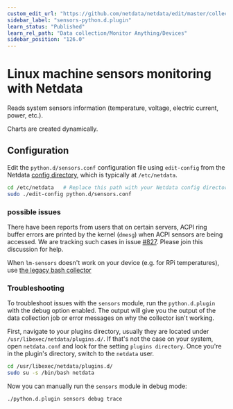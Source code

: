 ```yaml
---
custom_edit_url: "https://github.com/netdata/netdata/edit/master/collectors/python.d.plugin/sensors/README.md"
sidebar_label: "sensors-python.d.plugin"
learn_status: "Published"
learn_rel_path: "Data collection/Monitor Anything/Devices"
sidebar_position: "126.0"
---
```



# Linux machine sensors monitoring with Netdata

Reads system sensors information (temperature, voltage, electric current, power, etc.).

Charts are created dynamically.

## Configuration

Edit the `python.d/sensors.conf` configuration file using `edit-config` from the Netdata [config
directory](/docs/nightly/getting-started/manage-and-configure-the-netdata-agent/configuration), which is typically at `/etc/netdata`.

```bash
cd /etc/netdata   # Replace this path with your Netdata config directory, if different
sudo ./edit-config python.d/sensors.conf
```

### possible issues

There have been reports from users that on certain servers, ACPI ring buffer errors are printed by the kernel (`dmesg`) 
when ACPI sensors are being accessed. We are tracking such cases in 
issue [#827](https://github.com/netdata/netdata/issues/827). Please join this discussion for help.

When `lm-sensors` doesn't work on your device (e.g. for RPi temperatures), 
use [the legacy bash collector](/docs/nightly/data-collection/monitor-anything/devices/lm-sensors)


### Troubleshooting

To troubleshoot issues with the `sensors` module, run the `python.d.plugin` with the debug option enabled. The 
output will give you the output of the data collection job or error messages on why the collector isn't working.

First, navigate to your plugins directory, usually they are located under `/usr/libexec/netdata/plugins.d/`. If that's 
not the case on your system, open `netdata.conf` and look for the setting `plugins directory`. Once you're in the 
plugin's directory, switch to the `netdata` user.

```bash
cd /usr/libexec/netdata/plugins.d/
sudo su -s /bin/bash netdata
```

Now you can manually run the `sensors` module in debug mode:

```bash
./python.d.plugin sensors debug trace
```

